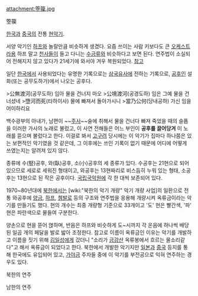 attachment:箜篌.jpg

箜篌

[[한국]]과 [[중국]]의 전통 [[현악기]].

서양 악기인 [[하프]]와 놀랄만큼 비슷하게 생겼다. 요즘 쓰이는 사람 키보다도 큰 [[오케스트라]]용 하프 말고 [[천사]]들이 들고 다니는 [[수금]]류와 비슷하다고 보면 된다. 연주법이 소실되어 전해지지 않고 있다가 21세기에 와서야 겨우 복원되었다. 
[http://www.hani.co.kr/section-009000000/2003/07/009000000200307081906169.html 참고]

일단 [[한국]]에서 사용되었다는 유명한 기록으로는 [[삼국유사]]에 전하는 기록으로, [[공후인]] 설화(또는 공무도하가)에서 나오는 공후다.

>公無渡河(공무도하) 임아 물을 건너지 마오
>公境渡河(공경도하) 임은 그예 물을 건너셨네
>墮河而死(타하이사) 물에 빠져서 돌아가시니
>當乃公何(당내공하) 가신 임을 어이하리요

백수광부의 아내가, 남편이 ~~[[주사]]~~술에 취해서 물을 건너다 빠져 죽었을 때의 슬픔을 이러한 가사의 노래로 불렀고, 이 사연 전해들은 어느 부인이 '''공후를 끌어당겨''' 이 노래를 뜯으며 불렀다고 한다. 이걸로 봐서 [[고구려]] 당시에는 이 악기가 집마다 하나쯤은 있는 보편적인 악기였을 것 같은데, 그 이후에는 쓰인 기록이 없기 때문에 어디에 어떻게 쓰였는지는 알려져 있지 않다.

종류에 수(竪)공후, 와(臥)공후, 소(小)공후의 세 종류가 있다. 수공후는 21현으로 되어 있으므로 세로로 세워진 형태이고, 와공후는 13현짜리로 비스듬히 누워 있는 형태, 소공후는 13현으로 된 작은 공후이다. [[국립국악원]]에 각 한 대씩 보존되어 있다.

1970~80년대에 [[북한]]에서는 [wiki:"북한의 악기 개량" 악기 개량 사업]의 일환으로 전통 와공후에 [[양금]], [[하프]], [[쳄발로]] 등의 구조와 연주법을 응용해 개량시켜 옥류금이라는 악기를 만들기도 했다. 현의 개수는 최종 개량형 기준으로 33개이고 '도' 현은 빨간색, '파' 현은 파란색으로 물들여 구분한다.

양손으로 현을 뜯어 엱하며, 반음은 하프와 비슷하게 도~시까지 각 온음에 하나씩 배당된 일곱 개의 페달을 발로 밟아 조정한다. 참고로 이름이 옥류금인 이유는 악기를 개발하고 이름을 짓기 위해 [[김일성]]에게 갔더니 "소리가 [[금강산]] 옥류봉에서 흐르는 물소리같다"고 해서 옥류금이 되었다고 한다. 북한에서 개발한 악기지만 [[일본]]과 [[중국]] 등지를 통해 한국에도 유입되어 있고, [[가야금]] 주자들 중에 이 악기를 부전공으로 익혀 연주하는 경우도 있다.

{{{#!html
<object width="480" height="385"><param name="movie" value="http://www.youtube.com/v/5V5qpdKKRdk&amp;hl=ko_KR&amp;fs=1"></param><param name="allowFullScreen" value="true"></param><param name="allowscriptaccess" value="always"></param><embed src="http://www.youtube.com/v/5V5qpdKKRdk&amp;hl=ko_KR&amp;fs=1" type="application/x-shockwave-flash" allowscriptaccess="always" allowfullscreen="true" width="480" height="385"></embed></object>
}}}
북한의 연주

{{{#!html
<object style="height: 390px; width: 640px"><param name="movie" value="http://www.youtube.com/v/CyhlRzB2xZo?version=3"><param name="allowFullScreen" value="true"><param name="allowScriptAccess" value="always"><embed src="http://www.youtube.com/v/CyhlRzB2xZo?version=3" type="application/x-shockwave-flash" allowfullscreen="true" allowScriptAccess="always" width="640" height="390"></object>
}}}
남한의 연주
